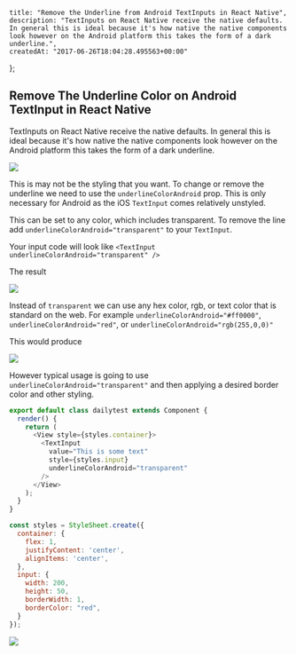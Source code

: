     title: "Remove the Underline from Android TextInputs in React Native",
    description: "TextInputs on React Native receive the native defaults. In general this is ideal because it's how native the native components look however on the Android platform this takes the form of a dark underline.",
    createdAt: "2017-06-26T18:04:28.495563+00:00"
};


    
## Remove The Underline Color on Android TextInput in React Native

TextInputs on React Native receive the native defaults. In general this is ideal because it's how native the native components look however on the Android platform this takes the form of a dark underline.

![](https://i.imgur.com/dSoNEjF.png)

This is may not be the styling that you want. To change or remove the underline we need to use the `underlineColorAndroid` prop. This is only necessary for Android as the iOS `TextInput` comes relatively unstyled.

This can be set to any color, which includes transparent. To remove the line add `underlineColorAndroid="transparent"` to your `TextInput`.

Your input code will look like `<TextInput underlineColorAndroid="transparent" />`

The result

![](https://i.imgur.com/VkDPIeL.png)

Instead of `transparent` we can use any hex color, rgb, or text color that is standard on the web. For example `underlineColorAndroid="#ff0000"`, `underlineColorAndroid="red"`, or `underlineColorAndroid="rgb(255,0,0)"`

This would produce 

![](https://i.imgur.com/jRS9Vhn.png)

However typical usage is going to use `underlineColorAndroid="transparent"` and then applying a desired border color and other styling.


```js
export default class dailytest extends Component {
  render() {
    return (
      <View style={styles.container}>
        <TextInput 
          value="This is some text"
          style={styles.input}
          underlineColorAndroid="transparent"
        />
      </View>
    );
  }
}

const styles = StyleSheet.create({
  container: {
    flex: 1,
    justifyContent: 'center',
    alignItems: 'center',
  },
  input: {
    width: 200,
    height: 50,
    borderWidth: 1,
    borderColor: "red",
  }
});
```

![](https://i.imgur.com/h2CQlQl.png)